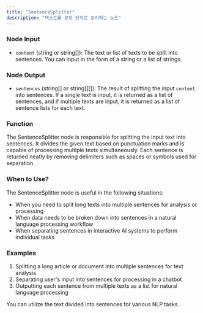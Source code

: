 ```yaml
---
title: "SentenceSplitter"
description: "텍스트를 문장 단위로 분리하는 노드"
---
```

### Node Input

- `content` (string or string[]): The text or list of texts to be split into sentences. You can input in the form of a string or a list of strings.

### Node Output

- `sentences` (string[] or string[][]): The result of splitting the input `content` into sentences. If a single text is input, it is returned as a list of sentences, and if multiple texts are input, it is returned as a list of sentence lists for each text.

### Function

The SentenceSplitter node is responsible for splitting the input text into sentences. It divides the given text based on punctuation marks and is capable of processing multiple texts simultaneously. Each sentence is returned neatly by removing delimiters such as spaces or symbols used for separation.

### When to Use?

The SentenceSplitter node is useful in the following situations:

- When you need to split long texts into multiple sentences for analysis or processing
- When data needs to be broken down into sentences in a natural language processing workflow
- When separating sentences in interactive AI systems to perform individual tasks

### Examples

1. Splitting a long article or document into multiple sentences for text analysis
2. Separating user's input into sentences for processing in a chatbot
3. Outputting each sentence from multiple texts as a list for natural language processing

<Info>
  You can utilize the text divided into sentences for various NLP tasks.
</Info>